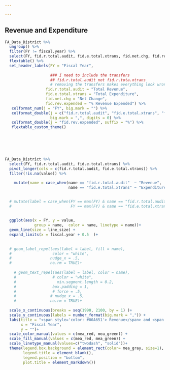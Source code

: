 ```yaml
---

---
```


## Revenue and Expenditure

```r




FA_Data_District %>%
  ungroup() %>% 
  filter(FY != fiscal.year) %>% 
  select(FY, fid.r.total.audit, fid.e.total.xtrans, fid.net.chg, fid.rev.expended) %>% 
  flextable() %>% 
  set_header_labels(FY = "Fiscal Year",
                    
                    ### I need to include the transfers 
                    ## fid.r.total.audit not fid.r.tota.xtrans 
                    # removing the transfers makes everything look wrong
                  fid.r.total.audit = "Total Revenue",
                  fid.e.total.xtrans = "Total Expenditure",
                  fid.net.chg = "Net Change",
                  fid.rev.expended = "% Revenue Expended") %>% 
   colformat_num(j = "FY", big.mark = "") %>%
   colformat_double(j = c("fid.r.total.audit", "fid.e.total.xtrans", "fid.net.chg"), 
                    big.mark = ",", digits = 0) %>%
   colformat_double(j = "fid.rev.expended", suffix = "%") %>% 
   flextable_custom_theme()



  
  
```


```r

FA_Data_District %>% 
  select(FY, fid.r.total.audit, fid.e.total.xtrans) %>% 
  pivot_longer(cols = c(fid.r.total.audit, fid.e.total.xtrans)) %>% 
  filter(!is.na(value)) %>%
  
    mutate(name = case_when(name == "fid.r.total.audit"  ~ "Revenue",
                            name == "fid.e.total.xtrans" ~ "Expenditure")) %>% 

  
  # mutate(label = case_when(FY == max(FY) & name == "fid.r.total.audit"  ~ "Revenue      ",
  #                          FY == max(FY) & name == "fid.e.total.xtrans" ~ "Expenditure")) %>% 
  
  
  ggplot(aes(x = FY, y = value, 
             group = name,  color = name, linetype = name))+
  geom_line(size = line_size) +
  expand_limits(x = fiscal.year + 0.5  )+
  
  
  # geom_label_repel(aes(label = label, fill = name),
  #                  color = "white",
  #                 nudge_x = .5,
  #                 na.rm = TRUE)+
  
    # geom_text_repel(aes(label = label, color = name),
    #                # color = "white",
    #                  min.segment.length = 0.2,
    #                box.padding = 1,
    #                # force = .5,
    #               # nudge_x = .5,
    #               na.rm = TRUE)+
  
  scale_x_continuous(breaks = seq(1990, 2100, by = 1) )+
  scale_y_continuous(labels = number_format(big.mark = ",")) +
  labs(title = "<span style='color: #00A651'> Revenue</span> and <span style='color: #C2002F'> Expenditure</span>",
       x = "Fiscal Year",
       y = "")+
  scale_color_manual(values = c(mea_red, mea_green)) +
  scale_fill_manual(values = c(mea_red, mea_green)) +
  scale_linetype_manual(values=c("twodash", "solid"))+
  theme(legend.box.background = element_rect(color= mea_gray, size=1),
        legend.title = element_blank(),
        legend.position = "bottom",
        plot.title = element_markdown())


```








